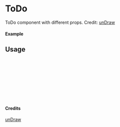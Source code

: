 
<Meta of={ToDo} title="unDraw/ToDo" />

# ToDo

ToDo component with different props.
Credit: [unDraw](https://undraw.co/illustrations)

#### Example

<Canvas of={ToDo.Primary} />

## Usage

```ts
import { ToDo } from "yadl-ui";

const Example = () => {
  return (
      <ToDo />
  );
};

export default Example;
```

#### Credits
[unDraw](https://undraw.co/illustrations)
